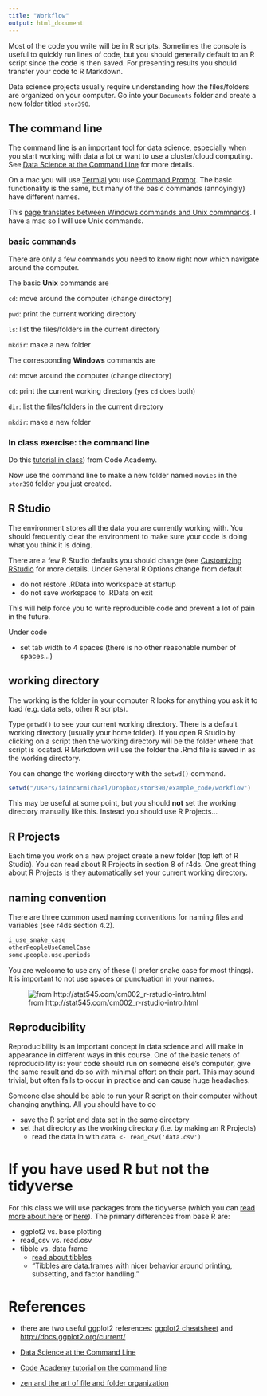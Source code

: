 ```yaml
---
title: "Workflow"
output: html_document
---
```




Most of the code you write will be in R scripts. Sometimes the console is useful to quickly run lines of code, but you should generally default to an R script since the code is then saved. For presenting results you should transfer your code to R Markdown. 

Data science projects usually require understanding how the files/folders are organized on your computer. Go into your `Documents` folder and create a new folder titled `stor390`.

## The command line

The command line is an important tool for data science, especially when you start working with data a lot or want to use a cluster/cloud computing. See [Data Science at the Command Line](http://datascienceatthecommandline.com/) for more details.

On a mac you will use [Termial](https://en.wikipedia.org/wiki/Terminal_(macOS)) you use [Command Prompt](https://www.lifewire.com/command-prompt-2625840). The basic functionality is the same, but many of the basic commands (annoyingly) have different names. 

This [page translates between Windows commands and Unix commnands](https://www.lemoda.net/windows/windows2unix/windows2unix.html). I have a mac so I will use Unix commands.

### basic commands

There are only a few commands you need to know right now which navigate around the computer. 

The basic **Unix** commands are

`cd`: move around the computer (change directory)

`pwd`: print the current working directory

`ls`: list the files/folders in the current directory

`mkdir`: make a new folder


The corresponding **Windows** commands are

`cd`: move around the computer (change directory)

`cd`: print the current working directory (yes `cd` does both)

`dir`: list the files/folders in the current directory

`mkdir`: make a new folder

### In class exercise: the command line
Do this [tutorial in class](https://idc9.github.io/stor390/class_exercises/command_line/command_line.html)) from Code Academy.

Now use the command line to make a new folder named `movies` in the `stor390` folder you just created.



## R Studio

The environment stores all the data you are currently working with. You should frequently clear the environment to make sure your code is doing what you think it is doing.

There are a few R Studio defaults you should change (see [Customizing RStudio](https://support.rstudio.com/hc/en-us/articles/200549016-Customizing-RStudio) for more details. Under General R Options change from default

- do not restore .RData into workspace at startup
- do not save workspace to .RData on exit

This will help force you to write reproducible code and prevent a lot of pain in the future.


Under code

- set tab width to 4 spaces (there is no other reasonable number of spaces...)

## working directory
The working is the folder in your computer R looks for anything you ask it to load (e.g. data sets, other R scripts). 

Type `getwd()` to see your current working directory. There is a default working directory (usually your home folder). If you open R Studio by clicking on a script then the working directory will be the folder where that script is located. R Markdown will use the folder the .Rmd file is saved in as the working directory. 

You can change the working directory with the `setwd()` command.

```r
setwd("/Users/iaincarmichael/Dropbox/stor390/example_code/workflow")
```
This may be useful at some point, but you should **not** set the working directory manually like this. Instead you should use R Projects...

## R Projects
Each time you work on a new project create a new folder (top left of R Studio). You can read about R Projects in section 8 of r4ds. One great thing about R Projects is they automatically set your current working directory.

## naming convention
There are three common used naming conventions for naming files and variables (see r4ds section 4.2).

```r
i_use_snake_case
otherPeopleUseCamelCase
some.people.use.periods
```

You are welcome to use any of these (I prefer snake case for most things). It is important to not use spaces or punctuation in your names.


![from http://stat545.com/cm002_r-rstudio-intro.html](file_names.jpg)

## Reproducibility 

Reproducibility is an important concept in data science and will make in appearance in different ways in this course. One of the basic tenets of reproducibility is: your code should run on someone else's computer, give the same result and do so with minimal effort on their part. This may sound trivial, but often fails to occur in practice and can cause huge headaches.

Someone else should be able to run your R script on their computer without changing anything. All you should have to do

- save the R script and data set in the same directory
- set that directory as the working directory (i.e. by making an R Projects)
    - read the data in with `data <- read_csv('data.csv')`


# If you have used R but not the tidyverse

For this class we will use packages from the tidyverse (which you can [read more about here](http://tidyverse.org/) or [here](https://blog.rstudio.org/2016/09/15/tidyverse-1-0-0/)). The primary differences from base R are:

- ggplot2 vs. base plotting
- read_csv vs. read.csv
- tibble vs. data frame
    - [read about tibbles](https://github.com/tidyverse/tibble)
    - "Tibbles are data.frames with nicer behavior around printing, subsetting, and factor handling."



# References

- there are two useful ggplot2 references: [ggplot2 cheatsheet](https://www.rstudio.com/wp-content/uploads/2015/03/ggplot2-cheatsheet.pdf) and  [http://docs.ggplot2.org/current/](http://docs.ggplot2.org/current/)

- [Data Science at the Command Line](http://datascienceatthecommandline.com/)

- [Code Academy tutorial on the command line](https://www.codecademy.com/en/courses/learn-the-command-line/lessons/navigation/exercises/your-first-command?action=lesson_resume)

- [zen and the art of file and folder organization](http://www.howtogeek.com/howto/15677/zen-and-the-art-of-file-and-folder-organization/) 
